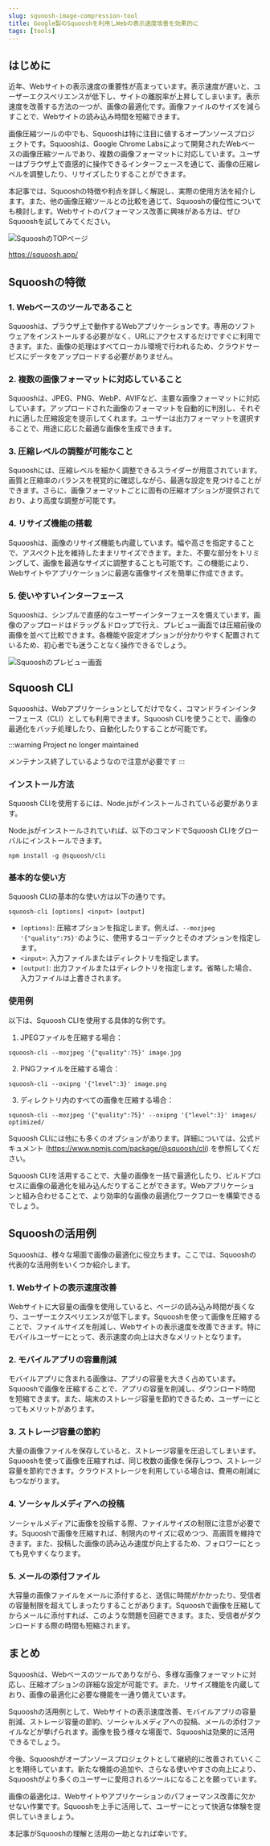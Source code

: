 ```yaml
---
slug: squoosh-image-compression-tool
title: Google製のSquooshを利用しWebの表示速度改善を効果的に
tags: [tools]
---
```


## はじめに

近年、Webサイトの表示速度の重要性が高まっています。表示速度が遅いと、ユーザーエクスペリエンスが低下し、サイトの離脱率が上昇してしまいます。表示速度を改善する方法の一つが、画像の最適化です。画像ファイルのサイズを減らすことで、Webサイトの読み込み時間を短縮できます。

画像圧縮ツールの中でも、Squooshは特に注目に値するオープンソースプロジェクトです。Squooshは、Google Chrome Labsによって開発されたWebベースの画像圧縮ツールであり、複数の画像フォーマットに対応しています。ユーザーはブラウザ上で直感的に操作できるインターフェースを通じて、画像の圧縮レベルを調整したり、リサイズしたりすることができます。

本記事では、Squooshの特徴や利点を詳しく解説し、実際の使用方法を紹介します。また、他の画像圧縮ツールとの比較を通じて、Squooshの優位性についても検討します。Webサイトのパフォーマンス改善に興味がある方は、ぜひSquooshを試してみてください。

![SquooshのTOPページ](./squoosh.webp)

https://squoosh.app/

## Squooshの特徴
### 1. Webベースのツールであること

Squooshは、ブラウザ上で動作するWebアプリケーションです。専用のソフトウェアをインストールする必要がなく、URLにアクセスするだけですぐに利用できます。また、画像の処理はすべてローカル環境で行われるため、クラウドサービスにデータをアップロードする必要がありません。

### 2. 複数の画像フォーマットに対応していること
Squooshは、JPEG、PNG、WebP、AVIFなど、主要な画像フォーマットに対応しています。アップロードされた画像のフォーマットを自動的に判別し、それぞれに適した圧縮設定を提示してくれます。ユーザーは出力フォーマットを選択することで、用途に応じた最適な画像を生成できます。

### 3. 圧縮レベルの調整が可能なこと
Squooshには、圧縮レベルを細かく調整できるスライダーが用意されています。画質と圧縮率のバランスを視覚的に確認しながら、最適な設定を見つけることができます。さらに、画像フォーマットごとに固有の圧縮オプションが提供されており、より高度な調整が可能です。

### 4. リサイズ機能の搭載
Squooshは、画像のリサイズ機能も内蔵しています。幅や高さを指定することで、アスペクト比を維持したままリサイズできます。また、不要な部分をトリミングして、画像を最適なサイズに調整することも可能です。この機能により、Webサイトやアプリケーションに最適な画像サイズを簡単に作成できます。


### 5. 使いやすいインターフェース

Squooshは、シンプルで直感的なユーザーインターフェースを備えています。画像のアップロードはドラッグ＆ドロップで行え、プレビュー画面では圧縮前後の画像を並べて比較できます。各機能や設定オプションが分かりやすく配置されているため、初心者でも迷うことなく操作できるでしょう。

![Squooshのプレビュー画面](./squoosh-preview.webp)

## Squoosh CLI

Squooshは、Webアプリケーションとしてだけでなく、コマンドラインインターフェース（CLI）としても利用できます。Squoosh CLIを使うことで、画像の最適化をバッチ処理したり、自動化したりすることが可能です。

:::warning
Project no longer maintained

メンテナンス終了しているようなので注意が必要です
:::

### インストール方法

Squoosh CLIを使用するには、Node.jsがインストールされている必要があります。

Node.jsがインストールされていれば、以下のコマンドでSquoosh CLIをグローバルにインストールできます。

```
npm install -g @squoosh/cli
```

### 基本的な使い方

Squoosh CLIの基本的な使い方は以下の通りです。

```
squoosh-cli [options] <input> [output]
```

- `[options]`: 圧縮オプションを指定します。例えば、`--mozjpeg '{"quality":75}'`のように、使用するコーデックとそのオプションを指定します。
- `<input>`: 入力ファイルまたはディレクトリを指定します。
- `[output]`: 出力ファイルまたはディレクトリを指定します。省略した場合、入力ファイルは上書きされます。

### 使用例

以下は、Squoosh CLIを使用する具体的な例です。

1. JPEGファイルを圧縮する場合：
```
squoosh-cli --mozjpeg '{"quality":75}' image.jpg
```

2. PNGファイルを圧縮する場合：
```
squoosh-cli --oxipng '{"level":3}' image.png
```

3. ディレクトリ内のすべての画像を圧縮する場合：
```
squoosh-cli --mozjpeg '{"quality":75}' --oxipng '{"level":3}' images/ optimized/
```

Squoosh CLIには他にも多くのオプションがあります。詳細については、公式ドキュメント (https://www.npmjs.com/package/@squoosh/cli) を参照してください。

Squoosh CLIを活用することで、大量の画像を一括で最適化したり、ビルドプロセスに画像の最適化を組み込んだりすることができます。Webアプリケーションと組み合わせることで、より効率的な画像の最適化ワークフローを構築できるでしょう。

## Squooshの活用例

Squooshは、様々な場面で画像の最適化に役立ちます。ここでは、Squooshの代表的な活用例をいくつか紹介します。

### 1. Webサイトの表示速度改善
Webサイトに大容量の画像を使用していると、ページの読み込み時間が長くなり、ユーザーエクスペリエンスが低下します。Squooshを使って画像を圧縮することで、ファイルサイズを削減し、Webサイトの表示速度を改善できます。特にモバイルユーザーにとって、表示速度の向上は大きなメリットとなります。

### 2. モバイルアプリの容量削減
モバイルアプリに含まれる画像は、アプリの容量を大きく占めています。Squooshで画像を圧縮することで、アプリの容量を削減し、ダウンロード時間を短縮できます。また、端末のストレージ容量を節約できるため、ユーザーにとってもメリットがあります。

### 3. ストレージ容量の節約
大量の画像ファイルを保存していると、ストレージ容量を圧迫してしまいます。Squooshを使って画像を圧縮すれば、同じ枚数の画像を保存しつつ、ストレージ容量を節約できます。クラウドストレージを利用している場合は、費用の削減にもつながります。

### 4. ソーシャルメディアへの投稿
ソーシャルメディアに画像を投稿する際、ファイルサイズの制限に注意が必要です。Squooshで画像を圧縮すれば、制限内のサイズに収めつつ、高画質を維持できます。また、投稿した画像の読み込み速度が向上するため、フォロワーにとっても見やすくなります。

### 5. メールの添付ファイル
大容量の画像ファイルをメールに添付すると、送信に時間がかかったり、受信者の容量制限を超えてしまったりすることがあります。Squooshで画像を圧縮してからメールに添付すれば、このような問題を回避できます。また、受信者がダウンロードする際の時間も短縮されます。

## まとめ

Squooshは、Webベースのツールでありながら、多様な画像フォーマットに対応し、圧縮オプションの詳細な設定が可能です。また、リサイズ機能を内蔵しており、画像の最適化に必要な機能を一通り備えています。

Squooshの活用例として、Webサイトの表示速度改善、モバイルアプリの容量削減、ストレージ容量の節約、ソーシャルメディアへの投稿、メールの添付ファイルなどが挙げられます。画像を扱う様々な場面で、Squooshは効果的に活用できるでしょう。

今後、Squooshがオープンソースプロジェクトとして継続的に改善されていくことを期待しています。新たな機能の追加や、さらなる使いやすさの向上により、Squooshがより多くのユーザーに愛用されるツールになることを願っています。

画像の最適化は、Webサイトやアプリケーションのパフォーマンス改善に欠かせない作業です。Squooshを上手に活用して、ユーザーにとって快適な体験を提供していきましょう。

本記事がSquooshの理解と活用の一助となれば幸いです。
